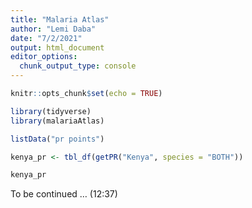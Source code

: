 ```yaml
---
title: "Malaria Atlas"
author: "Lemi Daba"
date: "7/2/2021"
output: html_document
editor_options: 
  chunk_output_type: console
---
```


```r
knitr::opts_chunk$set(echo = TRUE)
```

```r
library(tidyverse)
library(malariaAtlas)
```

```r

listData("pr points")

kenya_pr <- tbl_df(getPR("Kenya", species = "BOTH"))

kenya_pr

```

To be continued ... (12:37)


